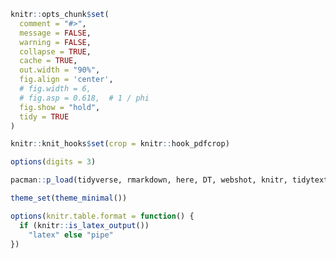```r
knitr::opts_chunk$set(
  comment = "#>",
  message = FALSE,
  warning = FALSE,
  collapse = TRUE,
  cache = TRUE,
  out.width = "90%",
  fig.align = 'center',
  # fig.width = 6,
  # fig.asp = 0.618,  # 1 / phi
  fig.show = "hold",
  tidy = TRUE
)

knitr::knit_hooks$set(crop = knitr::hook_pdfcrop)

options(digits = 3)

pacman::p_load(tidyverse, rmarkdown, here, DT, webshot, knitr, tidytext)

theme_set(theme_minimal())

options(knitr.table.format = function() {
  if (knitr::is_latex_output())
    "latex" else "pipe"
})

```

